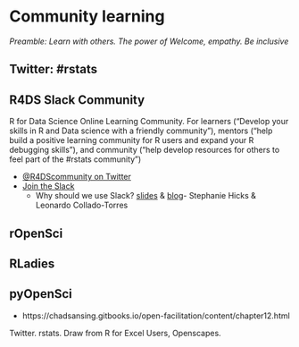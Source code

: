 # Community learning {#community}

*Preamble: Learn with others. The power of Welcome, empathy. Be inclusive*



## Twitter: #rstats {#community-rstats}

## R4DS Slack Community {#community-r4ds}
R for Data Science Online Learning Community. For learners ("Develop your skills in R and Data science with a friendly community"), mentors ("help build a positive learning community for R users and expand your R debugging skills"), and community ("help develop resources for others to feel part of the #rstats community")

- [\@R4DScommunity on Twitter](https://twitter.com/R4DScommunity)
- [Join the Slack](https://www.rfordatasci.com/)
  - Why should we use Slack? [slides](https://docs.google.com/presentation/d/1ji-3hLYPs3yIEu7wqyRdkGanxdON84ypuq8lyL5Yf-I/edit#slide=id.p) & [blog](http://lcolladotor.github.io/2018/06/19/using-slack-for-academic-departmental-communication/#.XqkFPG57nOR)- Stephanie Hicks & Leonardo Collado-Torres 

## rOpenSci

## RLadies

## pyOpenSci

- https://chadsansing.gitbooks.io/open-facilitation/content/chapter12.html


Twitter. rstats. 
Draw from R for Excel Users, Openscapes.
